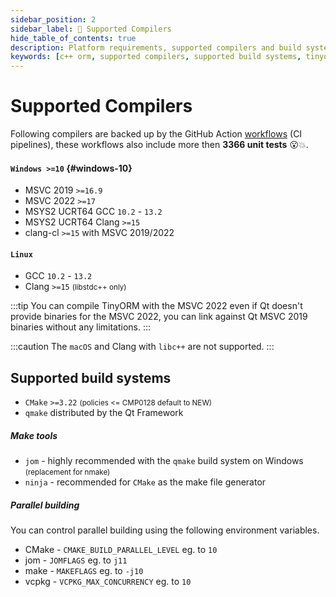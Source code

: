 ```yaml
---
sidebar_position: 2
sidebar_label: 🚀 Supported Compilers
hide_table_of_contents: true
description: Platform requirements, supported compilers and build systems for TinyORM C++ library.
keywords: [c++ orm, supported compilers, supported build systems, tinyorm]
---
```


# Supported Compilers

Following compilers are backed up by the GitHub Action [workflows](https://github.com/silverqx/TinyORM/tree/main/.github/workflows) (CI pipelines), these workflows also include more then __3366 unit tests__ 😮💥.

<div id="supported-compilers">

#### `Windows >=10` {#windows-10}

- MSVC 2019 `>=16.9`
- MSVC 2022 `>=17`
- MSYS2 UCRT64 GCC `10.2` - `13.2`
- MSYS2 UCRT64 Clang `>=15`
- clang-cl `>=15` with MSVC 2019/2022

#### `Linux`

- GCC `10.2` - `13.2`
- Clang `>=15` <small className='darker'>(libstdc++ only)</small>

</div>

:::tip
You can compile TinyORM with the MSVC 2022 even if Qt doesn't provide binaries for the MSVC 2022, you can link against Qt MSVC 2019 binaries without any limitations.
:::

:::caution
The `macOS` and Clang with `libc++` are not supported.
:::

## Supported build systems

- `CMake` `>=3.22` <small className='darker'>(policies &lt;= CMP0128 default to NEW)</small>
- `qmake` distributed by the Qt Framework

##### Make tools

- `jom` - highly recommended with the `qmake` build system on Windows <small className='darker'>(replacement for nmake)</small>
- `ninja` - recommended for `CMake` as the make file generator

##### Parallel building

You can control parallel building using the following environment variables.

- CMake - `CMAKE_BUILD_PARALLEL_LEVEL` eg. to `10`
- jom - `JOMFLAGS` eg. to `j11`
- make - `MAKEFLAGS` eg. to `-j10`
- vcpkg - `VCPKG_MAX_CONCURRENCY` eg. to `10`
